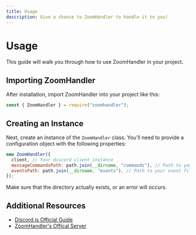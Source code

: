 ```yaml
---
title: Usage
description: Give a chance to ZoomHandler to handle it to you!
---
```

# Usage

This guide will walk you through how to use ZoomHandler in your project.

## Importing ZoomHandler

After installation, import ZoomHandler into your project like this:

```javascript
const { ZoomHandler } = require("zoomhandler");
```

## Creating an Instance

Next, create an instance of the `ZoomHandler` class. You'll need to provide a configuration object with the following properties:

```javascript
new ZoomHandler({
  client, // Your discord client instance
  messageCommandsPath: path.join(__dirname, "commands"), // Path to your command files
  eventsPath: path.join(__dirname, "events"), // Path to your event files
});
```
Make sure that the directory actually exists, or an error will occurs.

## Additional Resources

- [Discord.js Official Guide](https://discord.js.org/#/docs/main/stable/general/welcome)
- [ZoomHandler's Offical Server](https://discord.gg/bWCnhEw4r2)